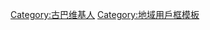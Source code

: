 {{Userbox
  |border-c = #000000
  |border-s = 1
  |id-c     = #FFFFFF
  |id-s     = 12
  |id-fc    = #000000
  |info-c   = #cf142b
  |info-s   = 9
  |info-fc  = #002a8f
  |id       = <center>[[File:Flag_of_Cuba.svg|60px]]</center>
  |info     = 這個用戶居住于[[古巴]]
}}
<includeonly>[[Category:古巴维基人]]</includeonly>
<noinclude>[[Category:地域用戶框模板]]</noinclude>